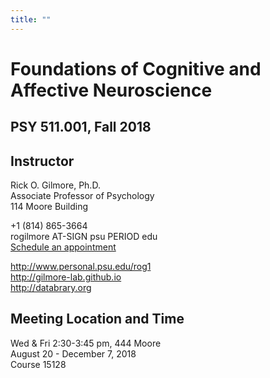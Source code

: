 ```yaml
---
title: ""
---
```


# Foundations of Cognitive and Affective Neuroscience

## PSY 511.001, Fall 2018

## Instructor

Rick O. Gilmore, Ph.D.</br>
Associate Professor of Psychology</br>
114 Moore Building</br>

+1 (814) 865-3664</br>
rogilmore AT-SIGN psu PERIOD edu</br>
[Schedule an appointment](http://doodle.com/rickgilmore)</br>

[http://www.personal.psu.edu/rog1](http://www.personal.psu.edu/rog1)</br>
[http://gilmore-lab.github.io](http://gilmore-lab.github.io)</br>
[http://databrary.org](http://databrary.org)

## Meeting Location and Time

Wed & Fri 2:30-3:45 pm, 444 Moore</br>
August 20 - December 7, 2018</br>
Course 15128</br>